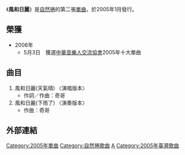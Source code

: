 {{Infobox Single 
| Name           = 風和日麗
| Cover          = NatureQ-01-02.jpg
| Caption        = 
| Artist         = [[自然捲_(樂團)|自然捲]]
| from Album     = 
| A-side         = 
| B-side         = 
| Released       = 2005年1月
| Format         = 
| Recorded       = 
| Genre          = [[流行樂|流行樂]]
| Length         = 
| Label          = [[風和日麗|風和日麗]]
| Writer         = 
| Producer       = 
| Certification  = 
| Chart position = 
| Last single  = [[自然捲_(單曲)|自然捲]]<br />（2003年）
| This single  = '''風和日麗'''<br />（2005年） 
| Next single  = [[掀開後車廂|掀開後車廂]]<br />（2007年）
}}

《'''風和日麗'''》是[[自然捲_(樂團)|自然捲]]的第二張[[單曲|單曲]]，於2005年1月發行。

==榮獲==
*2006年
**5月3日　獲選[[中華音樂人交流協會|中華音樂人交流協會]]2005年十大單曲 

==曲目==
#風和日麗(天氣晴) 〈演唱版本〉
#*作詞／作曲：奇哥
#風和日麗(下雨了) 〈演奏版本〉
#*作曲：奇哥

== 外部連結 ==

{{自然捲樂團}}

[[Category:2005年單曲|Category:2005年單曲]]
[[Category:自然捲歌曲|Category:自然捲歌曲]]
[[Category:中華音樂人交流協會十大單曲獲獎作品|A]]
[[Category:2005年臺灣歌曲|Category:2005年臺灣歌曲]]